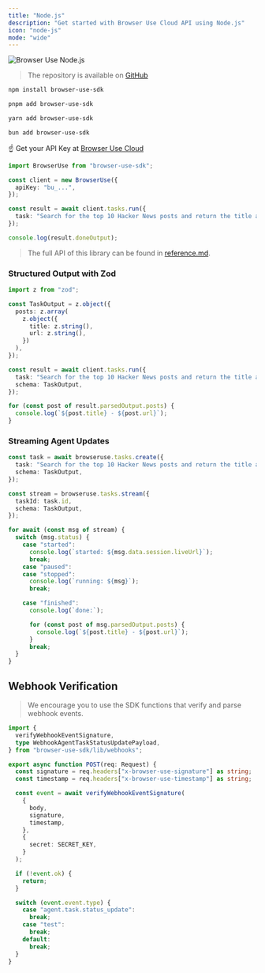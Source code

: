 ```yaml
---
title: "Node.js"
description: "Get started with Browser Use Cloud API using Node.js"
icon: "node-js"
mode: "wide"
---
```


<img src="/images/cloud-banner-js.png" alt="Browser Use Node.js" width="full" />

> The repository is available on [GitHub](https://github.com/browser-use/browser-use-node)

<CodeGroup>

```sh npm
npm install browser-use-sdk
```

```sh pnpm
pnpm add browser-use-sdk
```

```sh yarn
yarn add browser-use-sdk
```

```sh bun
bun add browser-use-sdk
```

</CodeGroup>

☝️ Get your API Key at [Browser Use Cloud](https://cloud.browser-use.com/billing)

```ts
import BrowserUse from "browser-use-sdk";

const client = new BrowserUse({
  apiKey: "bu_...",
});

const result = await client.tasks.run({
  task: "Search for the top 10 Hacker News posts and return the title and url.",
});

console.log(result.doneOutput);
```

> The full API of this library can be found in [reference.md](https://github.com/browser-use/browser-use-node/blob/main/reference.md).

### Structured Output with Zod

```ts
import z from "zod";

const TaskOutput = z.object({
  posts: z.array(
    z.object({
      title: z.string(),
      url: z.string(),
    })
  ),
});

const result = await client.tasks.run({
  task: "Search for the top 10 Hacker News posts and return the title and url.",
  schema: TaskOutput,
});

for (const post of result.parsedOutput.posts) {
  console.log(`${post.title} - ${post.url}`);
}
```

### Streaming Agent Updates

```ts
const task = await browseruse.tasks.create({
  task: "Search for the top 10 Hacker News posts and return the title and url.",
  schema: TaskOutput,
});

const stream = browseruse.tasks.stream({
  taskId: task.id,
  schema: TaskOutput,
});

for await (const msg of stream) {
  switch (msg.status) {
    case "started":
      console.log(`started: ${msg.data.session.liveUrl}`);
      break;
    case "paused":
    case "stopped":
      console.log(`running: ${msg}`);
      break;

    case "finished":
      console.log(`done:`);

      for (const post of msg.parsedOutput.posts) {
        console.log(`${post.title} - ${post.url}`);
      }
      break;
  }
}
```

## Webhook Verification

> We encourage you to use the SDK functions that verify and parse webhook events.

```ts
import {
  verifyWebhookEventSignature,
  type WebhookAgentTaskStatusUpdatePayload,
} from "browser-use-sdk/lib/webhooks";

export async function POST(req: Request) {
  const signature = req.headers["x-browser-use-signature"] as string;
  const timestamp = req.headers["x-browser-use-timestamp"] as string;

  const event = await verifyWebhookEventSignature(
    {
      body,
      signature,
      timestamp,
    },
    {
      secret: SECRET_KEY,
    }
  );

  if (!event.ok) {
    return;
  }

  switch (event.event.type) {
    case "agent.task.status_update":
      break;
    case "test":
      break;
    default:
      break;
  }
}
```
